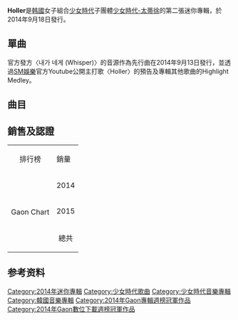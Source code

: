 {{Infobox album 
| Name        = Holler
| Type        = 迷你專輯
| Artist      = [[少女时代-太蒂徐|少女时代-太蒂徐]]
| Cover       = Holler.png
| Alt         = 
| Released    = 2014年9月18日
| Recorded    = 2014年 
| Genre       = [[K-pop|K-pop]]、[[舞蹈流行音乐|舞蹈流行音乐]]、[[R&B|R&B]]
| Length      = 
| Label       = [[SM_Entertainment|SM Entertainment]]
| Producer    = 
| Last album  = [[Twinkle|Twinkle]]<br />(2012)
| This album  = '''Holler'''<br />(2014)
| Next album  = [[Dear_Santa|Dear Santa]]<br />(2015)
}}

'''Holler'''是[[韩國|韩國]]女子組合[[少女時代|少女時代]]子團體[[少女時代-太蒂徐|少女時代-太蒂徐]]的第二張迷你專輯，於2014年9月18日發行。

== 單曲 ==
官方發方〈내가 네게 (Whisper)〉的音源作為先行曲在2014年9月13日發行，並透過[[SM娛樂|SM娛樂]]官方Youtube公開主打歌〈Holler〉的預告及專輯其他歌曲的Highlight Medley。

== 曲目 ==
{{Track listing
| collapsed       = no
| extra_column    = 編曲

| title1          = Holler
| lyrics1         = Mafly
| music1          = Fredrik Bostrom / Anna Engh
| extra1          = Fredrik Bostrom / Maria Marcus
| length1         = 3:04

| title2          = 아드레날린 (Adrenaline)
| lyrics2         = 김민정 / Mafly
| music2          = Ina Wroldsen / Lucas Secon / Mich Hansen / Jonas Jeberg / 유한진
| extra2          = Ina Wroldsen / Lucas Secon / Mich Hansen / Jonas Jeberg / 유한진
| length2         = 3:29

| title3          = 내가 네게 (Whisper)
| lyrics3         = Mafly
| music3          = 임광욱 / Martin Hoberg Hedgaard / Andrew Jackson
| extra3          = 임광욱 / 임채섭
| length3         = 3:38

| title4          = Stay
| lyrics4         = Brian Kim/[[太妍|太妍]](Rap部分)
| music4          = Caesar & Loui / Olof Lindskog / Hayley Aitken
| extra4          = Caesar & Loui / Olof Lindskog / Hayley Aitken
| length4         = 3:32

| title5          = Only U
| lyrics5         = [[徐玄|徐玄]]（[[少女時代|少女時代]]）
| music5          = Lauren Dyson / Sebastian Thott / Erik Lidbom
| extra5          = Sebastian Thott
| length5         = 3:37

| title6          = EYES
| lyrics6         = Mafly
| music6          = Albi Albertsson / Mara Kim
| extra6          = MUSSASHI
| length6         = 2:39
}}

==銷售及認證==
{| class="wikitable"
|-
| style="text-align:center;"| 排行榜
! colspan="2" |銷量
|- 
! rowspan="4" | Gaon Chart
| style="text-align:center;"| 2014
| style="text-align:center;"| 82,904 <ref>Sales references for "Holler" in 2014:
* [http://www.gaonchart.co.kr/main/section/chart/album.gaon?nationGbn=T&serviceGbn=&targetTime=2014&hitYear=2014&termGbn=year 2014 Album Chart (in Korean)] {{Wayback|url=http://www.gaonchart.co.kr/main/section/chart/album.gaon?nationGbn=T&serviceGbn=&targetTime=2014&hitYear=2014&termGbn=year |date=20160909235731 }}</ref> 
|- 
| style="text-align:center;"| 2015
| style="text-align:center;"| 4,609+ <ref>Sales references for "Holler" in 2015:
* [https://web.archive.org/web/20160121092436/http://gaonchart.co.kr/main/section/chart/album.gaon?nationGbn=T&serviceGbn=&targetTime=07&hitYear=2015&termGbn=month South Korea's Gaon chart's 2016 Monthly Albums Chart – July] Originally from [[Gaon_Music_Chart|Gaon Music Chart]] (July 2015). Archived on February 28, 2016. Retrieved on February 28, 2016.
</ref> 
|- 
| style="text-align:center;"| 總共
| style="text-align:center;"| 87,513+
|}

== 参考资料 ==
{{reflist}}

{{少女時代}}
{{SM Entertainment}}
{{Gaon專輯週榜冠軍 (2014年)|2014年9月20日}}
[[Category:2014年迷你專輯|Category:2014年迷你專輯]]
[[Category:少女時代歌曲|Category:少女時代歌曲]]
[[Category:少女時代音樂專輯|Category:少女時代音樂專輯]]
[[Category:韓國音樂專輯|Category:韓國音樂專輯]]
[[Category:2014年Gaon專輯週榜冠軍作品|Category:2014年Gaon專輯週榜冠軍作品]]
[[Category:2014年Gaon數位下載週榜冠軍作品|Category:2014年Gaon數位下載週榜冠軍作品]]